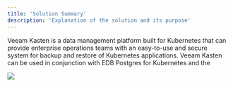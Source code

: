```yaml
---
title: 'Solution Summary'
description: 'Explanation of the solution and its purpose'
---
```


Veeam Kasten is a data management platform built for Kubernetes that can provide enterprise operations teams with an easy-to-use and secure system for backup and restore of Kubernetes applications.  Veeam Kasten can be used in conjunction with EDB Postgres for Kubernetes and the 

![](Images/.png)